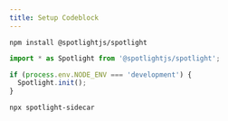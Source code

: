 ```yaml
---
title: Setup Codeblock
---
```


```shell
npm install @spotlightjs/spotlight
```

```ts
import * as Spotlight from '@spotlightjs/spotlight';

if (process.env.NODE_ENV === 'development') {
  Spotlight.init();
}
```

```shell
npx spotlight-sidecar
```
